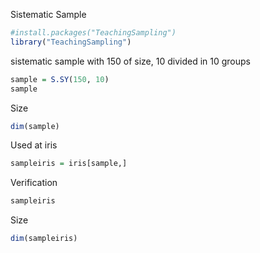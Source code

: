 Sistematic Sample
```r
#install.packages("TeachingSampling")
library("TeachingSampling")
```
sistematic sample with 150 of size, 10 divided in 10 groups
```r
sample = S.SY(150, 10)
sample
```
Size
```r
dim(sample)
```
Used at iris
```r
sampleiris = iris[sample,]
```
Verification
```r
sampleiris
```
Size
```r
dim(sampleiris)
```

